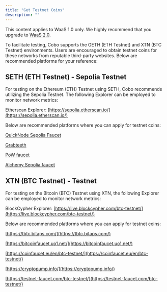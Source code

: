 ```yaml
---
title: "Get Testnet Coins"
description: ""
---
```

<Note>This content applies to WaaS 1.0 only. We highly recommend that you upgrade to <a href="/v2/guides/overview/introduction">WaaS 2.0</a>.</Note>

To facilitate testing, Cobo supports the GETH (ETH Testnet) and XTN (BTC Testnet) environments. Users are encouraged to obtain testnet coins for these networks from reputable third-party websites. Below are recommended platforms for your reference:

## SETH (ETH Testnet) - Sepolia Testnet
For testing on the Ethereum (ETH) Testnet using SETH, Cobo recommends utilizing the Sepolia Testnet. The following Explorer can be employed to monitor network metrics:

Etherscan Explorer: [https://sepolia.etherscan.io/](https://sepolia.etherscan.io/)

Below are recommended platforms where you can apply for testnet coins:

[QuickNode Sepolia Faucet](https://faucet.quicknode.com/drip)

[Grabteeth](https://grabteeth.xyz/)

[PoW faucet](https://sepolia-faucet.pk910.de/)

[Alchemy Sepolia faucet](https://sepoliafaucet.com/)

## XTN (BTC Testnet) - Testnet
For testing on the Bitcoin (BTC) Testnet using XTN, the following Explorer can be employed to monitor network metrics:

BlockCypher Explorer: [https://live.blockcypher.com/btc-testnet/](https://live.blockcypher.com/btc-testnet/)

Below are recommended platforms where you can apply for testnet coins:

[https://tbtc.bitaps.com/](https://tbtc.bitaps.com/)

[https://bitcoinfaucet.uo1.net/](https://bitcoinfaucet.uo1.net/)

[https://coinfaucet.eu/en/btc-testnet/](https://coinfaucet.eu/en/btc-testnet/)

[https://cryptopump.info/](https://cryptopump.info/)

[https://testnet-faucet.com/btc-testnet/](https://testnet-faucet.com/btc-testnet/)
